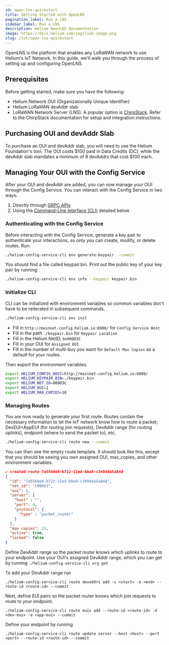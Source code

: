 ```yaml
---
id: open-lns-quickstart
title: Getting Started with OpenLNS
pagination_label: Run a LNS
sidebar_label: Run a LNS
description: Helium OpenLNS Documentation
image: https://docs.helium.com/img/link-image.png
slug: /iot/open-lns-quickstart
---
```



OpenLNS is the platform that enables any LoRaWAN network to use Helium's IoT Network. In this guide,
we'll walk you through the process of setting up and configuring OpenLNS.

## Prerequisites

Before getting started, make sure you have the following:

- Helium Network OUI (Organizationally Unique Identifier)
- Helium LoRaWAN devAddr slab
- LoRaWAN Network Server (LNS). A popular option is [ChirpStack][chirpstack]. Refer to the
  ChirpStack documentation for setup and integration instructions.

## Purchasing OUI and devAddr Slab

To purchase an OUI and devAddr slab, you will need to use the Helium Foundation's tool. The OUI
costs $100 paid in Data Credits (DC), while the devAddr slab mandates a minimum of 8 devAddrs that
cost $100 each.

## Managing Your OUI with the Config Service

After your OUI and devAddr are added, you can now manage your OUI through the Config Service. You
can interact with the Config Service in two ways:

1. Directly through [GRPC APIs][grpc-api]
2. Using the [Command-Line Interface (CLI)][config-cli] detailed below

### Authenticating with the Config Service

Before interacting with the Config Service, generate a key pair to authenticate your interactions,
so only you can create, modify, or delete routes. Run:

```sh
./helium-config-service-cli env generate-keypair --commit
```

You should find a file called keypair.bin. Print out the public key of your key pair by running:

```sh
./helium-config-service-cli env info --keypair keypair.bin
```

### Initialize CLI

CLI can be initialized with environment variables so common variables don't have to be reiterated in
subsequent commands.

```sh
./helium-config-service-cli env init
```

- Fill in `http://mainnet-config.helium.io:6080/` for `Config Service Host`
- Fill in the path `./keypair.bin` for `Keypair Location`
- Fill in the Helium NetID, `0x00003C`
- Fill in your OUI for `Assigned OUI`
- Fill in the number of multi-buy you want for `Default Max Copies` as a default for your routes.

Then export the environment variables.

```sh
export HELIUM_CONFIG_HOST=http://mainnet-config.helium.io:6080/
export HELIUM_KEYPAIR_BIN=./keypair.bin
export HELIUM_NET_ID=00003C
export HELIUM_OUI=1
export HELIUM_MAX_COPIES=10
```

### Managing Routes

You are now ready to generate your first route. Routes contain the necessary information to let the
IoT network know how to route a packet; DevEUI+AppEUI (for routing join requests), DevAddr range
(for routing uplinks), endpoint (where to send the packet to), etc.

```sh
./helium-config-service-cli route new --commit
```

You can then see the empty route template. It should look like this, except that you should be
seeing you own assigned OUI, max_copies, and other environment variables.

```json
✔️ created route 7a5560e8-b722-11ed-bbe8-c3404da5a84d
{
  "id": "7a5560e8-b722-11ed-bbe8-c3404da5a84d",
  "net_id": "C00053",
  "oui": 3,
  "server": {
    "host" : "",
    "port": 0,
    "protocol": {
      "type" : "packet_router"
    }
  },
  "max copies": 15,
  "active": true,
  "locked": false
}
```

Define DevAddr range so the packet router knows which uplinks to route to your endpoint. Use your
OUI's assigned DevAddr range, which you can get by running `./helium-config-service-cli org get`

To add your DevAddr range run

```
./helium-config-service-cli route devaddrs add -s <start> -e <end> --route-id <route-id> --commit
```

Next, define EUI pairs so the packet router knows which join requests to route to your endpoint.

```
./helium-config-service-cli route euis add --route-id <route-id> -d <dev-eui> -a <app-eui> --commit
```

Define your endpoint by running

```
./helium-config-service-cli route update server --host <host> --port <port> --route-id <route-id> --commit
```

[grpc-api]: https://github.com/helium/proto/blob/master/src/service/iot_config.proto
[config-cli]: https://github.com/helium/helium-config-service-cli
[chirpstack]: https://www.chirpstack.io

